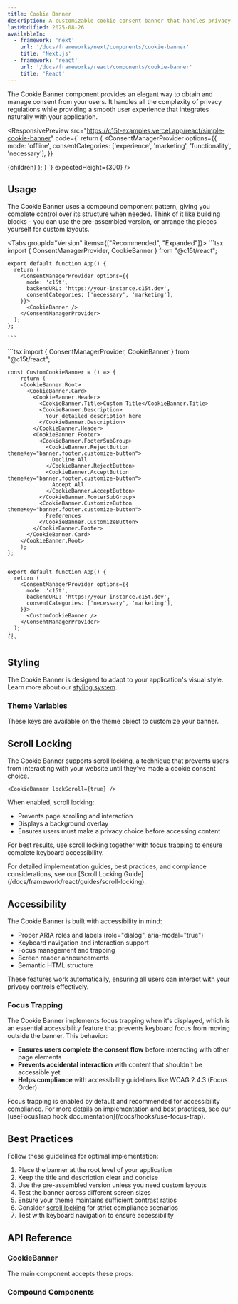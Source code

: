 ```yaml
---
title: Cookie Banner
description: A customizable cookie consent banner that handles privacy compliance with zero configuration required.
lastModified: 2025-08-26
availableIn:
  - framework: 'next'
    url: '/docs/frameworks/next/components/cookie-banner'
    title: 'Next.js'
  - framework: 'react'
    url: '/docs/frameworks/react/components/cookie-banner'
    title: 'React'
---
```


The Cookie Banner component provides an elegant way to obtain and manage consent from your users. It handles all the complexity of privacy regulations while providing a smooth user experience that integrates naturally with your application.

<ResponsivePreview
  src="https://c15t-examples.vercel.app/react/simple-cookie-banner"
  code={`
return (
<ConsentManagerProvider
options={{
mode: 'offline',
consentCategories: ['experience', 'marketing', 'functionality', 'necessary'],
}}
>
<CookieBanner />
{children}
</ConsentManagerProvider>
);
}
`}
  expectedHeight={300}
/>

## Usage

The Cookie Banner uses a compound component pattern, giving you complete control over its structure when needed. Think of it like building blocks – you can use the pre-assembled version, or arrange the pieces yourself for custom layouts.

<Tabs groupId="Version" items={["Recommended", "Expanded"]}>
  <Tab value="Recommended">
    ```tsx
    import { ConsentManagerProvider, CookieBanner } from "@c15t/react";

    export default function App() {
      return (
        <ConsentManagerProvider options={{
          mode: 'c15t',
          backendURL: 'https://your-instance.c15t.dev',
          consentCategories: ['necessary', 'marketing'],
        }}>
          <CookieBanner /> 
        </ConsentManagerProvider>
      );
    };

    ```
  </Tab>

  <Tab value="expanded">
    ```tsx
    import { ConsentManagerProvider, CookieBanner } from "@c15t/react";

    const CustomCookieBanner = () => {
    	return (
        <CookieBanner.Root>
          <CookieBanner.Card>
            <CookieBanner.Header>
              <CookieBanner.Title>Custom Title</CookieBanner.Title>
              <CookieBanner.Description>
                Your detailed description here
              </CookieBanner.Description>
            </CookieBanner.Header>
            <CookieBanner.Footer>
              <CookieBanner.FooterSubGroup>
                <CookieBanner.RejectButton themeKey="banner.footer.customize-button">
                  Decline All
                </CookieBanner.RejectButton>
                <CookieBanner.AcceptButton themeKey="banner.footer.customize-button">
                  Accept All
                </CookieBanner.AcceptButton>
              </CookieBanner.FooterSubGroup>
              <CookieBanner.CustomizeButton themeKey="banner.footer.customize-button">
                Preferences
              </CookieBanner.CustomizeButton>
            </CookieBanner.Footer>
          </CookieBanner.Card>
        </CookieBanner.Root>
    	);
    };


    export default function App() {
      return (
        <ConsentManagerProvider options={{
          mode: 'c15t',
          backendURL: 'https://your-instance.c15t.dev',
          consentCategories: ['necessary', 'marketing'],
        }}>
          <CustomCookieBanner /> 
        </ConsentManagerProvider>
      );
    };
    ```
  </Tab>
</Tabs>

## Styling

The Cookie Banner is designed to adapt to your application's visual style. Learn more about our [styling system](/docs/react/styling/overview).

### Theme Variables

These keys are available on the theme object to customize your banner.

<AutoTypeTable path="./packages/react/src/components/cookie-banner/theme.ts" name="CookieBannerTheme" />

## Scroll Locking

The Cookie Banner supports scroll locking, a technique that prevents users from interacting with your website until they've made a cookie consent choice.

```tsx
<CookieBanner lockScroll={true} />
```

When enabled, scroll locking:

- Prevents page scrolling and interaction
- Displays a background overlay
- Ensures users must make a privacy choice before accessing content

For best results, use scroll locking together with [focus trapping](#focus-trapping) to ensure complete keyboard accessibility.

<Callout>
  For detailed implementation guides, best practices, and compliance considerations, see our [Scroll Locking Guide](/docs/framework/react/guides/scroll-locking).
</Callout>

## Accessibility

The Cookie Banner is built with accessibility in mind:

- Proper ARIA roles and labels (role="dialog", aria-modal="true")
- Keyboard navigation and interaction support
- Focus management and trapping
- Screen reader announcements
- Semantic HTML structure

These features work automatically, ensuring all users can interact with your privacy controls effectively.

### Focus Trapping

The Cookie Banner implements focus trapping when it's displayed, which is an essential accessibility feature that prevents keyboard focus from moving outside the banner. This behavior:

- **Ensures users complete the consent flow** before interacting with other page elements
- **Prevents accidental interaction** with content that shouldn't be accessible yet
- **Helps compliance** with accessibility guidelines like WCAG 2.4.3 (Focus Order)

<Callout>
  Focus trapping is enabled by default and recommended for accessibility compliance. For more details on implementation and best practices, see our [useFocusTrap hook documentation](/docs/hooks/use-focus-trap).
</Callout>

## Best Practices

Follow these guidelines for optimal implementation:

1. Place the banner at the root level of your application
2. Keep the title and description clear and concise
3. Use the pre-assembled version unless you need custom layouts
4. Test the banner across different screen sizes
5. Ensure your theme maintains sufficient contrast ratios
6. Consider [scroll locking](#scroll-locking) for strict compliance scenarios
7. Test with keyboard navigation to ensure accessibility

## API Reference

### CookieBanner

The main component accepts these props:

<AutoTypeTable path="./packages/react/src/components/cookie-banner/cookie-banner.tsx" name="CookieBannerProps" />

### Compound Components

<AutoTypeTable path="./packages/react/src/components/cookie-banner/index.ts" name="CookieBannerCompoundComponent" />

